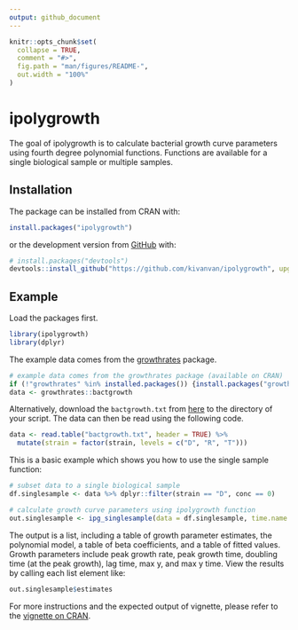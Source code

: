 ```yaml
---
output: github_document
---
```


<!-- README.md is generated from README.Rmd. Please edit that file -->

```r
knitr::opts_chunk$set(
  collapse = TRUE,
  comment = "#>",
  fig.path = "man/figures/README-",
  out.width = "100%"
)
```

# ipolygrowth

<!-- badges: start -->
<!-- badges: end -->

The goal of ipolygrowth is to calculate bacterial growth curve parameters using fourth degree polynomial functions. Functions are available for a single biological sample or multiple samples.


## Installation

The package can be installed from CRAN with:

```r
install.packages("ipolygrowth")
```

or the development version from [GitHub](https://github.com/) with:

``` r
# install.packages("devtools")
devtools::install_github("https://github.com/kivanvan/ipolygrowth", upgrade = F, quiet = T)
```


## Example

Load the packages first.

```r
library(ipolygrowth)
library(dplyr)
```

The example data comes from the [growthrates](https://CRAN.R-project.org/package=growthrates) package.  

```r
# example data comes from the growthrates package (available on CRAN)
if (!"growthrates" %in% installed.packages()) {install.packages("growthrates")}
data <- growthrates::bactgrowth
```

Alternatively, download the `bactgrowth.txt` from [here](https://github.com/tpetzoldt/growthrates/tree/master/data) to the directory of your script. The data can then be read using the following code.

```r
data <- read.table("bactgrowth.txt", header = TRUE) %>%
  mutate(strain = factor(strain, levels = c("D", "R", "T")))
```

This is a basic example which shows you how to use the single sample function:  

```r
# subset data to a single biological sample
df.singlesample <- data %>% dplyr::filter(strain == "D", conc == 0)

# calculate growth curve parameters using ipolygrowth function
out.singlesample <- ipg_singlesample(data = df.singlesample, time.name = "time", y.name = "value")
```


The output is a list, including a table of growth parameter estimates, the polynomial model, a table of beta coefficients, and a table of fitted values. Growth parameters include peak growth rate, peak growth time, doubling time (at the peak growth), lag time, max y, and max y time. View the results by calling each list element like:   

```r
out.singlesample$estimates
```

For more instructions and the expected output of vignette, please refer to the [vignette on CRAN](https://cran.r-project.org/web/packages/ipolygrowth/vignettes/ipolygrowth_vignette.html).
